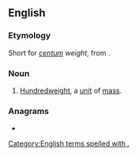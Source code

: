 {{also|cwt|CWT}}
==English==
{{wikipedia|hundredweight}}

===Etymology===
Short for ''[[centum]] weight'', from {{etyl|la|en}}.

===Noun===
{{en-noun|cwt.}}

# [[hundredweight|Hundredweight]], a [[unit]] of [[mass]].

===Anagrams===
* {{anagrams|en|WTC}}

[[Category:English terms spelled with .]]
